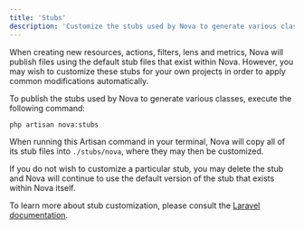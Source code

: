 ```yaml
---
title: 'Stubs'
description: 'Customize the stubs used by Nova to generate various classes.'
---
```


When creating new resources, actions, filters, lens and metrics, Nova will publish files using the default stub files that exist within Nova. However, you may wish to customize these stubs for your own projects in order to apply common modifications automatically.

To publish the stubs used by Nova to generate various classes, execute the following command:

```shell
php artisan nova:stubs
``` 

When running this Artisan command in your terminal, Nova will copy all of its stub files into `./stubs/nova`, where they may then be customized.

If you do not wish to customize a particular stub, you may delete the stub and Nova will continue to use the default version of the stub that exists within Nova itself.

<Note>

To learn more about stub customization, please consult the [Laravel documentation](https://laravel.com/docs/artisan#stub-customization).
</Note>
